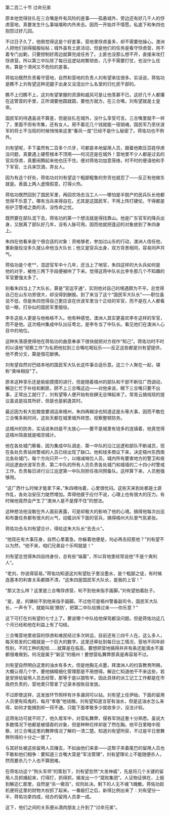 

第二百二十节 过命兄弟

原本他觉得驻扎在三合嘴是件有风险的差事――孤悬城外，旁边还有好几千人的俘虏营地，真要发生什么事端堪称内外夹击。因而一开始并不情愿。私底下和朱四也抱怨过好几回。

不过日子久了，他倒觉得这是个好差事，营地里俘虏虽多，却不需要他操心。澳洲人把他们驯得服服帖帖；城外虽有土匪活动，但是他们的任务是看守俘虏营，用不着专门出剿，只要控制好周边就算完成任务了。土匪也没那么想不开，直接来攻打俘虏营。所以第三中队除了每日巡逻站岗繁琐些，几乎不需要打仗，也没什么任务。算是个清闲又不危险的差事。

蒋佑功既然负责看守营地，自然和营地的负责人刘有望来往很多。实话说，蒋佑功是瞧不上刘有望这种泥腿子出身又没混出什么名堂的归化民干部的。

瞧不上归瞧不上，这刘有望掌握的资源和威风可是让他羡慕不已。这好几千人都攥在这管营的手里，正所谓要他圆就圆，要他方就方。在三合嘴，刘有望就是土皇帝。

国民军的待遇虽说不算差，但是驻扎在城外，没什么享受可言。三合嘴里就不一样了，里面不但有市集，还有女人。用不着花几个钱就能一宿销魂，国民军乃至伏波军的将士不当班的时候悄悄来这里“春风一度”已经不是什么秘密了。蒋佑功也不例外。

刘有望呢，手下虽然有二百多个爪牙，可都是本地留用人员，跟着他欺压百姓俘虏没问题，真要遇上硬茬根本不顶用――何况还是在城外！营地里不少人都是过去的官兵俘虏，真要闹腾起来他也压不住。便对蒋佑功加意笼络，时不时的便请他和手下军官、士兵来饮酒，弄女人。

因为有这个好处，蒋佑功对刘有望这个粗鄙粗鲁的夯货也就忍了――反正有他做东就是。表面上两人虚情假意，打得火热。

蒋佑功既然回到了国民军里，再回农场去当工人――哪怕是半脱产的民兵队长他都觉得不乐意了。哪有当兵来得自在。尤其是这国民军，不用上阵打硬仗。干得都是些护卫警戒之类的活，没性命之忧。

既然要在部队混下去，蒋佑功的第一个想法就是得找靠山。他是广东官军的降兵出身，又脱离了部队好几年，没有人脉可用。因而他就把逢迎的对象放到了朱四身上。

朱四在他看来是个很合适的对象：资格够老，参加过山东的行动，澳洲人信任他，重新服役没多久就认命他当大队长；他又是官兵出身，双方背景相同，容易同声共气。

蒋佑功是个老**，混迹官军中十几年，还当上了哨官，朱四这样的大头兵如何是他的对手，被他三两下手段便被哄了下来。觉得这蒋中队长比李冬那几个不知趣的军官要强太多了。

别看朱四当上了大队长，算是“官运亨通”，实则他对自己的境遇颇为不平。总觉得自己在山东功劳很大，却没得到酬报。到了来当了这个“国民军大队长”――职位虽说不低，但是朱四觉得自己更应该在伏波军里当个正经的军官，而不是在人人都看低一眼，打杂似的国民军里服役。

李冬这些人更是与他格格不入。他有种感觉。澳洲人其实更喜欢李冬这样的军官，而不是他。这次梧州集成中队出征粤北，是李冬当了中队长。看见他们在澳洲人心目中的地位。

这种失落感使得他在蒋佑功的曲意奉承下很快就把对方视作“知己”。蒋佑功时不时的以请他“视察工作”为名把他拉到三合嘴吃喝玩乐――反正这些都是刘有望提供，他不费分文，算是借花献佛。

刘有望自然对巴结本地的国民军大队长这件事合适乐意。这三个人聚在一起，堪称“臭味相投”了。

原本这种享乐还是偷偷摸摸的进行，但是随着梧州的部队和干部不断往广西调动，解迩仁忙于补给和剿匪，顾不上三合嘴这边――对他来说，眼下三合嘴只要不出事，正常出工就行了，刘有望等人便开始有些肆无忌惮起来了。常青云搞戏班的提议虽说是投其所好，但是也是躬逢其时。

最近因为有大批粮食要调运来梧州，朱四再糊涂也知道这是头等大事，因而不敢在三合嘴多耗时间，这些天都在城里城外转悠，视察整顿防务。

这梧州的防务，实话说朱四是不太放心――要不是城里有钱多的连镇着，他真觉得这梧州简直就是唱空城计。

他在各处城门察看，因为集成中队调走、第一中队的沿江巡逻和部队不断减员，现在各处负责站岗警戒的人员已经出现了缺口。他和钱多商议下来，决定梧州东西南北各处城门，每个方向只开一个，以缩减哨位人员。城内所有要害地方的警卫和夜间巡逻由伏波军负责，第二中队的所有人员负责各处城门和城墙的二十四小时警戒工作。负责每日进行沿江巡逻第一中队则担任夜间预备队。这样算下来，人员勉强够用。

“这广西什么时候才能拿下来，”朱四嘀咕着，心里很忧闷。这些天来到处都是土匪作乱，各处治安压力陡然增加。弄得他疲于应付不说，心理上也有很大的压力。有时候他竟然会产生了“澳洲人是不是撑不住”的想法。

这种想法他没敢在外人面前表露，可是却极大的影响了他的心境。搞得他每次出巡和布置任务都有很大的火气，动辄训斥下面的官兵，搞得梧州大队里气氛紧张。

蒋佑功去与刘有望合计，得给这朱大队长“去去火”。

“他现在有大事压身，自然心里着急。你躲着他便是，何必再去招惹他？”刘有望不以为然，“他不来，咱们兄弟自个乐呵就是！”

刘有望总觉得朱四自持身份，总有些“端着”，所以背地里经常说他“不是个爽利人”。

“老刘，你说得容易。”蒋佑功知道这刘有望肚子里没墨水，是个粗鄙之徒，有时候连基本的利害关系都搞不清，“这朱四是国民军大队长，是我的上官！”

“那又怎么样？这里是三合嘴俘虏营，轮不到他来指手画脚。”刘有望拍着肚子。

“是，是，的确轮不到他来指手画脚。不过他可是梧州警备副司令，国民军大队长，一声令下，就能叫我‘换防’，把第二中队给换过来――你乐意？”

这下可打在刘有望的七寸上了。要说哪个中队给他保驾都没问题。但是蒋佑功这几个月已经和他在利益上有了勾结。

三合嘴营地里收容的俘虏和难民经过多次转运，目前还有三四千人在。这么多人，每天核发的口粮就是一个巨大的数字。这里还牵扯到每日出工情况，营地不同年龄性别，不同工种的配给……就算是在临高，要想把营地搞得井井有条还能滴水不漏都很难做到。何况是属于“新区”的梧州！要想营私舞弊那真是再容易不过。

刘有望自然明白这里的油水有多大，但是他胸无点墨，拜澳洲人的扫盲教育所赐，大概认得几个字，要他搞精细化管理那是不用想得。解迩仁知道他干不来这些，若是安排给留用人员去经管，那等于是以狼牧羊。因此具体的派工记工工作都是在市政府负责的，营地里只管拿了记录本按账目发放。

不过即使这样，这发放环节照样有许多漏洞可以钻。刘有望上任伊始，下面的留用人员便有捣鬼的，每月“孝敬”他钱粮。刘有望知道当官有油水，但是这油水怎么来得，如何才能搞到却一窍不通。只能下面孝敬多少就收多少，没法计较。

这蒋佑功可就不同了，他久居军中，对营私舞弊，侵吞军饷这套十分熟悉。虽说大多数情况下他都是被侵吞的对象，但是种种花样却是了然在胸。他平日里暗中观察，对三合嘴这里的舞弊情况了解的一清二楚。知道刘有望所获，不过是平日里舞弊所得的十分之一罢了。

与其好处被这些留用人员赚去，不如由他们来拿――这帮子夹着尾巴的留用人员也不敢和他们相争：要知道三合嘴大营是“军法管理”，刘有望理论上不能随便杀人，然而要杀几个人也不算困难。

在蒋佑功这个“狗头军师”的策划下，刘有望忽然“大发神威”，先是将几个关键的留用人员抓捕起来，打得打，抓得抓，揭发出一个“腐败集团”。人证物证俱在，上报到解迩仁那里，自然是“杀一儆百”，绞刑处决。剩下的人无不魂飞魄散。蒋佑功趁机便将这里的财物大权抓了起来。一番敲打之后，新得比例出来了：刘有望分一半，蒋佑功拿四成，经办的留用人员拿一成。

这下，他们之间的关系便从酒肉朋友上升到了“过命兄弟”。

